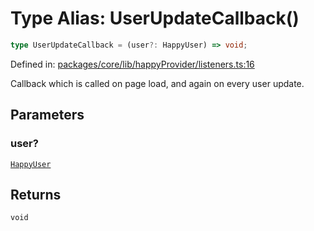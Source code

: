 # Type Alias: UserUpdateCallback()

```ts
type UserUpdateCallback = (user?: HappyUser) => void;
```

Defined in: [packages/core/lib/happyProvider/listeners.ts:16](https://github.com/HappyChainDevs/happychain/blob/99d9c499d60929c60f5b0529191c07ec6adb3faa/packages/core/lib/happyProvider/listeners.ts#L16)

Callback which is called on page load, and again on every user update.

## Parameters

### user?

[`HappyUser`](/sdk/react/api/type-aliases/HappyUser)

## Returns

`void`
